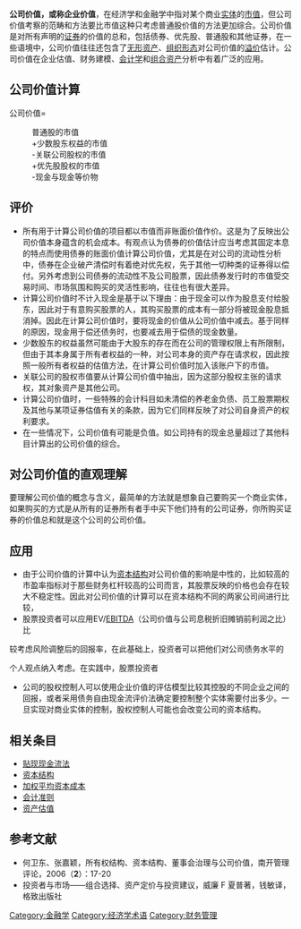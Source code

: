 '''公司价值，或称企业价值'''，在经济学和金融学中指对某个商业[[实体|实体]]的[[市值|市值]]，但公司价值考察的范畴和方法要比市值这种只考虑普通股价值的方法更加综合。公司价值是对所有声明的[[证券|证券]]的价值的总和，包括债券、优先股、普通股和其他证券，在一些语境中，公司价值往往还包含了[[无形资产|无形资产]]、[[组织形态|组织形态]]对公司价值的[[溢价|溢价]]估计。公司价值在企业估值、财务建模、[[会计学|会计学]]和[[组合资产|组合资产]]分析中有着广泛的应用。

==公司价值计算==
公司价值=
:普通股的市值
:+少数股东权益的市值
:-关联公司股权的市值
:+优先股股权的市值
:-现金与现金等价物

==评价==
*所有用于计算公司价值的项目都以市值而非账面价值作价。这是为了反映出公司价值本身蕴含的机会成本。有观点认为债券的价值估计应当考虑其固定本息的特点而使用债券的账面价值计算公司价值，尤其是在对公司的流动性分析中，债券在企业破产清偿时有着绝对优先权，先于其他一切种类的证券得以偿付。另外考虑到公司债券的流动性不及公司股票，因此债券发行时的市值受交易时间、市场氛围和购买的灵活性影响，往往也有很大差异。
*计算公司价值时不计入现金是基于以下理由：由于现金可以作为股息支付给股东，因此对于有意购买股票的人，其购买股票的成本有一部分将被现金股息抵消掉。因此在计算公司价值时，要将现金的价值从公司价值中减去。基于同样的原因，现金用于偿还债务时，也要减去用于偿债的现金数量。
*少数股东的权益虽然可能由于大股东的存在而在公司的管理权限上有所限制，但由于其本身属于所有者权益的一种，对公司本身的资产存在请求权，因此按照一般所有者权益的估值方法，在计算公司价值时加入该账户下的市值。
*关联公司的股权市值要从计算公司价值中抽出，因为这部分股权主张的请求权，其对象资产是其他公司。
*计算公司价值时，一些特殊的会计科目如未清偿的养老金负债、员工股票期权及其他与某项证券估值有关的条款，因为它们同样反映了对公司自身资产的权利要求。
*在一些情况下，公司价值有可能是负值。如公司持有的现金总量超过了其他科目计算出的公司价值的综合。

==对公司价值的直观理解==
要理解公司价值的概念与含义，最简单的方法就是想象自己要购买一个商业实体，如果购买的方式是从所有的证券所有者手中买下他们持有的公司证券，你所购买证券的价值总和就是这个公司的公司价值。

==应用==
*由于公司价值的计算中认为[[资本结构|资本结构]]对公司价值的影响是中性的，比如较高的市盈率指标对于那些财务杠杆较高的公司而言，其股票反映的价格也会存在较大不稳定性。因此对公司价值的计算可以在资本结构不同的两家公司间进行比较，
*股票投资者可以应用EV/[[EBITDA|EBITDA]]（公司价值与公司息税折旧摊销前利润之比）比

较考虑风险调整后的回报率，在此基础上，投资者可以把他们对公司债务水平的

个人观点纳入考虑。在实践中，股票投资者
*公司的股权控制人可以使用企业价值的评估模型比较其控股的不同企业之间的回报，或者采用债务自由现金流评价法确定要控制整个实体需要付出多少。一旦实现对商业实体的控制，股权控制人可能也会改变公司的资本结构。

==相关条目==
*[[贴现现金流法|贴现现金流法]]
*[[资本结构|资本结构]]
*[[加权平均资本成本|加权平均资本成本]]
*[[会计准则|会计准则]]
*[[资产估值|资产估值]]

==参考文献==
*何卫东、张嘉颖，所有权结构、资本结构、董事会治理与公司价值，南开管理评论，2006（'''2'''）：17-20
*投资者与市场——组合选择、资产定价与投资建议，威廉 F 夏普著，钱敏译，格致出版社


[[Category:金融学|Category:金融学]]
[[Category:经济学术语|Category:经济学术语]]
[[Category:财务管理|Category:财务管理]]